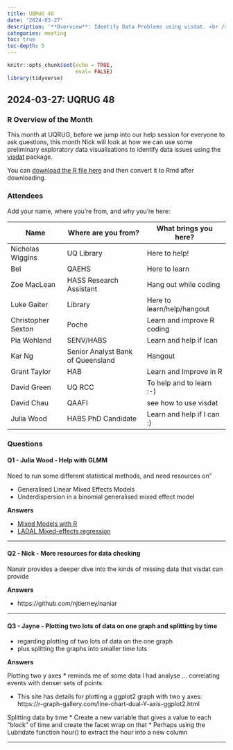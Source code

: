 ```yaml
---
title: UQRUG 48
date: '2024-03-27'
description: '**Overview**: Identify Data Problems using visdat. <br /> **Questions**: GLMM Help, two y-axis plot, ggplot, splitting data into hours'
categories: meeting
toc: true
toc-depth: 5
---
```


```r
knitr::opts_chunk$set(echo = TRUE,
                      eval= FALSE)
library(tidyverse)

```

## 2024-03-27: UQRUG 48

### R Overview of the Month

This month at UQRUG, before we jump into our help session for everyone to ask questions, this month Nick will look at how we can use some preliminary exploratory data visualisations to identify data issues using the [visdat](https://docs.ropensci.org/visdat/) package.

You can <a href="/presentations/24-03-visdat/visdat_overview.R" download>download the R file here</a> and then convert it to Rmd after downloading.

### Attendees
Add your name, where you're from, and why you're here:

| Name | Where are you from? | What brings you here? |
|--------|--------|--------|
| Nicholas Wiggins | UQ Library | Here to help! |
|Bel|QAEHS|Here to learn|
|Zoe MacLean|HASS Research Assistant|Hang out while coding|
|Luke Gaiter|Library|Here to learn/help/hangout|
|Christopher Sexton|Poche|Learn and improve R coding|
|Pia Wohland|SENV/HABS|Learn and help if Ican|
|Kar Ng|Senior Analyst Bank of Queensland | Hangout|
|Grant Taylor|HAB|Learn and Improve in R|
|David Green|UQ RCC|To help and to learn :-) |
|David Chau|QAAFI|see how to use visdat|
|Julia Wood|HABS PhD Candidate|Learn and help if I can :)|

### Questions


#### Q1 - Julia Wood - Help with GLMM
Need to run some different statistical methods, and need resources on"

* Generalised Linear Mixed Effects Models
* Underdispersion in a binomial generalised mixed effect model

**Answers**

*  [Mixed Models with R](https://m-clark.github.io/mixed-models-with-R/introduction.html)
*  [LADAL Mixed-effects regression](https://ladal.edu.au/regression.html#2_Mixed-Effects_Regression)

---

#### Q2 - Nick - More resources for data checking
Nanair provides a deeper dive into the kinds of missing data that visdat can provide

**Answers**

*  https://github.com/njtierney/naniar

---


#### Q3 - Jayne - Plotting two lots of data on one graph and splitting by time

- regarding plotting of two lots of data on the one graph 
- plus splitting the graphs into smaller time lots

**Answers**

Plotting two y axes
*  reminds me of some data I had analyse ... correlating events with denser sets of points

* This site has details for plotting a ggplot2 graph with two y axes: https://r-graph-gallery.com/line-chart-dual-Y-axis-ggplot2.html

Splitting data by time
*  Create a new variable that gives a value to each “block” of time and create the facet wrap on that
*  Perhaps using the Lubridate function hour() to extract the hour into a new column

---
